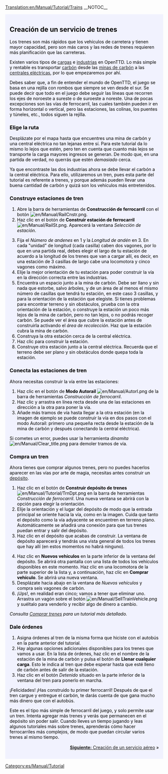 [[Translation:en/Manual/Tutorial/Trains]]
__NOTOC__
{{en/Tabs|5|3
|es/Manual/Tutorial/Tutorial|1. Inicio<!--
-->|es/Manual/Tutorial/Autobuses|2. Autobuses<!--
-->|es/Manual/Tutorial/Trenes|3. Trenes<!--
-->|es/Manual/Tutorial/Aviones|4. Aviones<!--
-->|es/Manual/Tutorial/Fin|5. Final}}
<div style="padding:.5em 1em 1em 1em; border-top:none; background-color:#f1f2fe; color:#000;">
{{es/Manual/Tutorial/Tutorial}}
==Creación de un servicio de trenes==
Los trenes son más rápidos que los vehículos de carretera y tienen mayor capacidad, pero son más caros y las redes de trenes requieren más planificación que las carreteras.

Existen varios tipos de [[es/Manual/Cargas|cargas]] e [[es/Industrias|industrias]] en OpenTTD. Lo más simple y rentable es transportar [[es/Manual/Base Set/Cargos/Carbón|carbón]] desde las [[es/Manual/Base Set/Industries/Mina de carbón|minas de carbón]] a las [[es/Manual/Base Set/Industries/Central eléctrica|centrales eléctricas]], por lo que empezaremos por ahí.

Debes saber que, a fin de entender el mundo de OpenTTD, el juego se basa en una rejilla con rombos que siempre se ven desde el sur. Se puede decir que todo en el juego debe seguir las líneas que recorren los ejes de noroeste a sureste o de suroeste a noreste. Una de pocas excepciones son las vías de ferrocarril, las cuales también pueden ir en forma horizontal o vertical, pero las estaciones, las colinas, los puentes y túneles, etc., todos siguen la rejilla.

===Elige la ruta===
Desplázate por el mapa hasta que encuentres una mina de carbón y una central eléctrica no tan lejanas entre sí. Para este tutorial da lo mismo lo lejos que estén, pero ten en cuenta que cuanto más lejos se transporte la carga mayores ingresos se generan. De modo que, en una partida de verdad, no querrás que estén ''demasiado'' cerca.
{{en/Phototable|[[File:en/Manual/Tutorial/Tutorial1.png|400px]]|Central eléctrica con minas de carbón cercanas.|none}}

Ya que encontraste las dos industrias ahora se debe llevar el carbón a la central eléctrica. Para ello, utilizaremos un tren, pues esta parte del tutorial es referente a trenes, y porque además pueden llevar una buena cantidad de carbón y quizá son los vehículos más entretenidos.

===Construye estaciones de tren===
{{en/Phototable|[[File:es/Manual/Railroad Construction.png]]|Barra de herramientas de ''Construcción de ferrocarril''.|none|6=:}}
#Abre la barra de herramientas de '''Construcción de ferrocarril''' con el botón [[File:en/Manual/RailCnstr.png]].
#Haz clic en el botón de '''Construir estación de ferrocarril''' [[File:en/Manual/RailSt.png]]. Aparecerá la ventana ''Selección de estación''.
{{en/Phototable|[[File:es/Manual/Stationgui.png]]|Ventana Selección de estación|none|6=:}}
<ol start="3">
<li>Fija el ''Número de andenes'' en 1 y la ''Longitud de andén'' en 3. En cada "unidad" de longitud (cada casilla) caben dos vagones, por lo que en una partida real, debes elegir el largo de tu estación de acuerdo a la longitud de los trenes que van a cargar allí, es decir, en una estación de 3 casillas de largo cabe una locomotora y cinco vagones como máximo.
<li>Elije la mejor orientación de tu estación para poder construir la vía en la dirección correcta entre las industrias.
<li>Encuentra un espacio junto a la mina de carbón. Debe ser llano y sin nada que estorbe, salvo árboles, y de un área de al menos el mismo número de casillas que tendrá tu estación, en este caso 3 casillas, y para la orientación de la estación que elegiste. Si tienes problemas para encontrar terreno y sin obstáculos, prueba con la otra orientación de la estación, o construye la estación un poco más lejos de la mina de carbón, pero no tan lejos, o no podrás recoger carbón. Se puede ver el área que cubre la estación antes de construirla activando el ''área de recolección''. Haz que la estación cubra la mina de carbón.
<li>Construya la otra estación cerca de la central eléctrica.
<li>Haz clic para construir la estación.
<li>Construye otra estación junto a la central eléctrica. Recuerda que el terreno debe ser plano y sin obstáculos donde quepa toda la estación.
</ol>
{{en/Phototable|[[File:en/Manual/Tutorial/Tutorial2.png|400px]]|Tus estaciones junto a las industrias.|none|6=:}}

===Conecta las estaciones de tren===
Ahora necesitas construir la vía entre las estaciones: 
#Haz clic en el botón de '''Modo Autorail''' [[File:en/Manual/Autorl.png]] de la barra de herramientas ''Construcción de ferrocarril''.
#Haz clic y arrastra en línea recta desde una de las estaciones en dirección a la otra para poner la vía.
#Añade más tramos de vía hasta llegar a la otra estación (en la imagen de ejemplo se puede construir la vía en dos pasos con el modo Autorail: primero una pequeña recta desde la estación de la mina de carbón y después conectando la central eléctrica).
{{en/Phototable|[[File:en/Manual/Tutorial/Tutorial3.png|400px]]|Estaciones conectadas.|none|6=:}}

Si cometes un error, puedes usar la herramienta ''dinamita'' [[File:en/Manual/Clear title.png]] para demoler tramos de vía.

===Compra un tren===
Ahora tienes que comprar algunos trenes, pero no puedes hacerlos aparecer en las vías por arte de magia, necesitas antes construir un [[es/Manual/Depósitos|depósito]].

#Haz clic en el botón de '''Construir depósito de trenes''' [[File:en/Manual/Tutorial/TrnDpt.png]] en la barra de herramientas ''Construcción de ferrocarril''. Una nueva ventana se abrirá con la opción para elegir la orientación.
#Elije la orientación y el lugar del depósito de modo que la entrada principal se oriente hacia la vía, como en la imagen. Cuida que tanto el depósito como la vía adyacente se encuentren en terreno plano. Automáticamente se añadirá una conexión para que tus trenes puedan entrar y salir del depósito.
#Haz clic en el depósito que acabas de construir. La ventana de depósito aparecerá y tendrás una vista general de todos los trenes que hay allí (en estos momentos no habrá ninguno).
{{en/Phototable|[[File:es/Manual/Tutorial/Tutorial4.png|400px]]|La ventana de depósito de tren.|none|6=:}}
<ol start="4">
<li>Haz clic en '''Nuevos vehículos''' en la parte inferior de la ventana del depósito. Se abrirá otra pantalla con una lista de todos los vehículos disponibles en este momento. Haz clic en una locomotora de la parte superior de la lista y, a continuación, haz clic en '''Comprar vehículo'''. Se abrirá una nueva ventana.
<li>Desplázate hacia abajo en la ventana de ''Nuevos vehículos'' y compra seis vagones de carbón.
<li>¡Ups!, en realidad eran cinco; vamos a tener que eliminar uno. Arrastra un vagón sobre el botón [[File:en/Manual/SellTrainVehicle.png]] y suéltalo para venderlo y recibir algo de dinero a cambio.
</ol>
''Consulta [[es/Manual/Comprar trenes|Comprar trenes]] para un tutorial más detallado.''

===Dale órdenes===
#Asigna órdenes al tren de la misma forma que hiciste con el autobús en la parte anterior del tutorial.
#Hay algunas opciones adicionales disponibles para los trenes que vamos a usar. En la lista de órdenes, haz clic en el nombre de la estación de la mina de carbón y pulsa el botón de '''Llenar cualquier carga'''. Esto le indica al tren que debe esperar hasta que esté lleno de carbón antes de salir de la estación.
#Haz clic en el botón ''Detenido'' situado en la parte inferior de la ventana del tren para ponerlo en marcha.

¡Felicidades! ¡Has construido tu primer ferrocarril! Después de que el tren cargue y entregue el carbón, te darás cuenta de que gana mucho más dinero que con el autobús.

Este es el tipo más simple de ferrocarril del juego, y solo permite usar un tren. Intenta agregar más trenes y verás que permanecen en el depósito sin poder salir. Cuando lleves un tiempo jugando y leas algunos tutoriales más sobre trenes, aprenderás cómo hacer ferrocarriles más complejos, de modo que puedan circular varios trenes al mismo tiempo.

<div style="text-align: right; margin-top: 1rem">[[es/Manual/Tutorial/Aviones|'''Siguiente:''' Creación de un servicio aéreo]] &raquo;</div>
</div>
</div>
[[Category:es/Manual/Tutorial]]